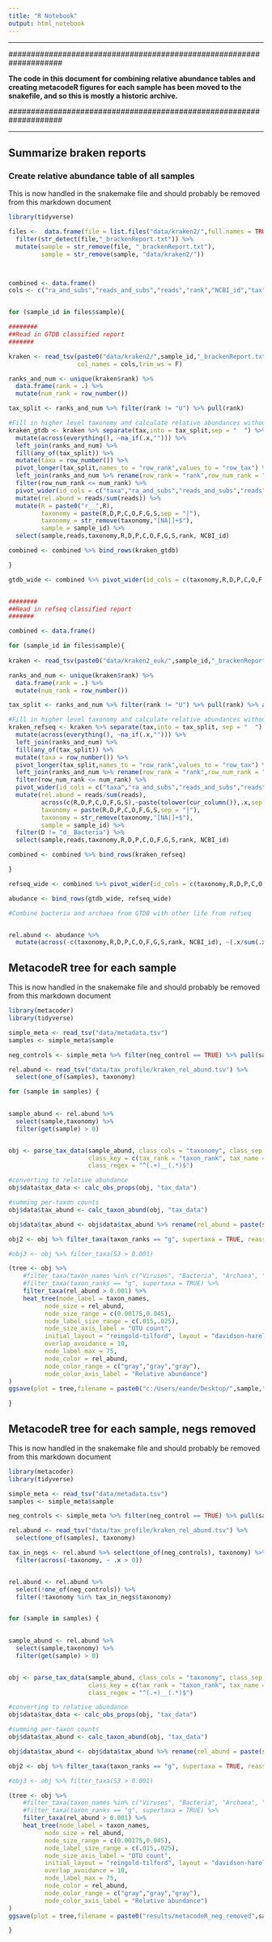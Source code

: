 ```yaml
---
title: "R Notebook"
output: html_notebook
---
```


------------------------------------------------------------------------

\#\#\#\#\#\#\#\#\#\#\#\#\#\#\#\#\#\#\#\#\#\#\#\#\#\#\#\#\#\#\#\#\#\#\#\#\#\#\#\#\#\#\#\#\#\#\#\#\#\#\#\#\#\#\#\#\#\#\#\#\#\#\#\#\#\#\#\#

**The code in this document for combining relative abundance tables and creating metacodeR figures for each sample has been moved to the snakefile, and so this is mostly a historic archive.**

\#\#\#\#\#\#\#\#\#\#\#\#\#\#\#\#\#\#\#\#\#\#\#\#\#\#\#\#\#\#\#\#\#\#\#\#\#\#\#\#\#\#\#\#\#\#\#\#\#\#\#\#\#\#\#\#\#\#\#\#\#\#\#\#\#\#\#\#

------------------------------------------------------------------------

## Summarize braken reports

### Create relative abundance table of all samples

This is now handled in the snakemake file and should probably be removed from this markdown document

```r
library(tidyverse)

files <-  data.frame(file = list.files("data/kraken2/",full.names = TRUE)) %>% 
  filter(str_detect(file,"_brackenReport.txt")) %>% 
  mutate(sample = str_remove(file, "_brackenReport.txt"),
         sample = str_remove(sample, "data/kraken2/"))



combined <- data.frame()
cols <- c("ra_and_subs","reads_and_subs","reads","rank","NCBI_id","tax")


for (sample_id in files$sample){

########
##Read in GTDB classified report
#######

kraken <- read_tsv(paste0("data/kraken2/",sample_id,"_brackenReport.txt"), 
                   col_names = cols,trim_ws = F)

ranks_and_num <- unique(kraken$rank) %>% 
  data.frame(rank = .) %>% 
  mutate(num_rank = row_number())

tax_split <- ranks_and_num %>% filter(rank != "U") %>% pull(rank)

#Fill in higher level taxonomy and calculate relative abundances without sub-taxa
kraken_gtdb <- kraken %>% separate(tax,into = tax_split,sep = "  ") %>%
  mutate(across(everything(), ~na_if(.x,""))) %>%
  left_join(ranks_and_num) %>% 
  fill(any_of(tax_split)) %>% 
  mutate(taxa = row_number()) %>% 
  pivot_longer(tax_split,names_to = "row_rank",values_to = "row_tax") %>% 
  left_join(ranks_and_num %>% rename(row_rank = "rank",row_num_rank = "num_rank")) %>% 
  filter(row_num_rank <= num_rank) %>% 
  pivot_wider(id_cols = c("taxa","ra_and_subs","reads_and_subs","reads","rank","NCBI_id"), names_from = "row_rank",values_from = "row_tax") %>% 
  mutate(rel.abund = reads/sum(reads)) %>% 
  mutate(R = paste0("r__",R),
         taxonomy = paste(R,D,P,C,O,F,G,S,sep = "|"),
         taxonomy = str_remove(taxonomy,"[NA|]+$"),
         sample = sample_id) %>% 
  select(sample,reads,taxonomy,R,D,P,C,O,F,G,S,rank, NCBI_id)

combined <- combined %>% bind_rows(kraken_gtdb)

}

gtdb_wide <- combined %>% pivot_wider(id_cols = c(taxonomy,R,D,P,C,O,F,G,S,rank, NCBI_id),names_from = sample, values_from = reads,values_fill = 0)


########
##Read in refseq classified report
#######

combined <- data.frame()

for (sample_id in files$sample){
  
kraken <- read_tsv(paste0("data/kraken2_euk/",sample_id,"_brackenReport.txt"), col_names = cols,trim_ws = F)

ranks_and_num <- unique(kraken$rank) %>% 
  data.frame(rank = .) %>% 
  mutate(num_rank = row_number())

tax_split <- ranks_and_num %>% filter(rank != "U") %>% pull(rank) %>% as.character()

#Fill in higher level taxonomy and calculate relative abundances without sub-taxa
kraken_refseq <- kraken %>% separate(tax,into = tax_split, sep = "  ") %>%
  mutate(across(everything(), ~na_if(.x,""))) %>%
  left_join(ranks_and_num) %>% 
  fill(any_of(tax_split)) %>% 
  mutate(taxa = row_number()) %>% 
  pivot_longer(tax_split,names_to = "row_rank",values_to = "row_tax") %>% 
  left_join(ranks_and_num %>% rename(row_rank = "rank",row_num_rank = "num_rank")) %>% 
  filter(row_num_rank <= num_rank) %>% 
  pivot_wider(id_cols = c("taxa","ra_and_subs","reads_and_subs","reads","rank","NCBI_id"), names_from = "row_rank",values_from = "row_tax") %>% 
  mutate(rel.abund = reads/sum(reads),
         across(c(R,D,P,C,O,F,G,S),~paste(tolower(cur_column()),.x,sep = "__")),
         taxonomy = paste(R,D,P,C,O,F,G,S,sep = "|"),
         taxonomy = str_remove(taxonomy,"[NA|]+$"),
         sample = sample_id) %>% 
  filter(D != "d__Bacteria") %>% 
  select(sample,reads,taxonomy,R,D,P,C,O,F,G,S,rank, NCBI_id)

combined <- combined %>% bind_rows(kraken_refseq)

}

refseq_wide <- combined %>% pivot_wider(id_cols = c(taxonomy,R,D,P,C,O,F,G,S,rank, NCBI_id),names_from = sample, values_from = reads,values_fill = 0)

abudance <- bind_rows(gtdb_wide, refseq_wide)

#Combine bacteria and archaea from GTDB with other life from refseq


rel.abund <- abudance %>% 
  mutate(across(-c(taxonomy,R,D,P,C,O,F,G,S,rank, NCBI_id), ~(.x/sum(.x)))) %>% write_tsv("c:/Users/eande/Desktop/kraken_rel_abund.tsv")

```

## MetacodeR tree for each sample

This is now handled in the snakemake file and should probably be removed from this markdown document

```r
library(metacoder)
library(tidyverse)

simple_meta <- read_tsv("data/metadata.tsv")
samples <- simple_meta$sample

neg_controls <- simple_meta %>% filter(neg_control == TRUE) %>% pull(sample)

rel.abund <- read_tsv("data/tax_profile/kraken_rel_abund.tsv") %>% 
  select(one_of(samples), taxonomy) 

for (sample in samples) {
  

sample_abund <- rel.abund %>% 
  select(sample,taxonomy) %>% 
  filter(get(sample) > 0)


obj <- parse_tax_data(sample_abund, class_cols = "taxonomy", class_sep = "|",
                      class_key = c(tax_rank = "taxon_rank", tax_name = "taxon_name"),
                      class_regex = "^(.+)__(.*)$")

#converting to relative abundance
obj$data$tax_data <- calc_obs_props(obj, "tax_data")

#summing per-taxon counts
obj$data$tax_abund <- calc_taxon_abund(obj, "tax_data")

obj$data$tax_abund <- obj$data$tax_abund %>% rename(rel_abund = paste(sample))

obj2 <- obj %>% filter_taxa(taxon_ranks == "g", supertaxa = TRUE, reassign_obs = TRUE, drop_obs = TRUE)

#obj3 <- obj %>% filter_taxa(S3 > 0.001)

(tree <- obj %>%
    #filter_taxa(taxon_names %in% c("Viruses", "Bacteria", "Archaea", "Eukaryota"), subtaxa = TRUE) %>% 
    #filter_taxa(taxon_ranks == "g", supertaxa = TRUE) %>%
    filter_taxa(rel_abund > 0.001) %>%
    heat_tree(node_label = taxon_names,
          node_size = rel_abund,
          node_size_range = c(0.00175,0.045),
          node_label_size_range = c(.015,.025),
          node_size_axis_label = "OTU count",
          initial_layout = "reingold-tilford", layout = "davidson-harel",
          overlap_avoidance = 10,
          node_label_max = 75,
          node_color = rel_abund,
          node_color_range = c("gray","gray","gray"),
          node_color_axis_label = "Relative abundance")
)
ggsave(plot = tree,filename = paste0("c:/Users/eande/Desktop/",sample,"_kraken.pdf"), device = cairo_pdf(), width = 12, height = 12, dpi = 600)

}
```

## MetacodeR tree for each sample, negs removed

This is now handled in the snakemake file and should probably be removed from this markdown document

```r
library(metacoder)
library(tidyverse)

simple_meta <- read_tsv("data/metadata.tsv")
samples <- simple_meta$sample

neg_controls <- simple_meta %>% filter(neg_control == TRUE) %>% pull(sample)

rel.abund <- read_tsv("data/tax_profile/kraken_rel_abund.tsv") %>% 
  select(one_of(samples), taxonomy)

tax_in_negs <- rel.abund %>% select(one_of(neg_controls), taxonomy) %>% 
  filter(across(-taxonomy, ~ .x > 0))


rel.abund <- rel.abund %>% 
  select(!one_of(neg_controls)) %>% 
  filter(!taxonomy %in% tax_in_negs$taxonomy)


for (sample in samples) {
  

sample_abund <- rel.abund %>% 
  select(sample,taxonomy) %>% 
  filter(get(sample) > 0)


obj <- parse_tax_data(sample_abund, class_cols = "taxonomy", class_sep = "|",
                      class_key = c(tax_rank = "taxon_rank", tax_name = "taxon_name"),
                      class_regex = "^(.+)__(.*)$")

#converting to relative abundance
obj$data$tax_data <- calc_obs_props(obj, "tax_data")

#summing per-taxon counts
obj$data$tax_abund <- calc_taxon_abund(obj, "tax_data")

obj$data$tax_abund <- obj$data$tax_abund %>% rename(rel_abund = paste(sample))

obj2 <- obj %>% filter_taxa(taxon_ranks == "g", supertaxa = TRUE, reassign_obs = TRUE, drop_obs = TRUE)

#obj3 <- obj %>% filter_taxa(S3 > 0.001)

(tree <- obj %>%
    #filter_taxa(taxon_names %in% c("Viruses", "Bacteria", "Archaea", "Eukaryota"), subtaxa = TRUE) %>% 
    #filter_taxa(taxon_ranks == "g", supertaxa = TRUE) %>%
    filter_taxa(rel_abund > 0.001) %>%
    heat_tree(node_label = taxon_names,
          node_size = rel_abund,
          node_size_range = c(0.00175,0.045),
          node_label_size_range = c(.015,.025),
          node_size_axis_label = "OTU count",
          initial_layout = "reingold-tilford", layout = "davidson-harel",
          overlap_avoidance = 10,
          node_label_max = 75,
          node_color = rel_abund,
          node_color_range = c("gray","gray","gray"),
          node_color_axis_label = "Relative abundance")
)
ggsave(plot = tree,filename = paste0("results/metacodeR_neg_removed",sample,"_kraken.pdf"), device = cairo_pdf(), width = 12, height = 12, dpi = 600)

}
```
